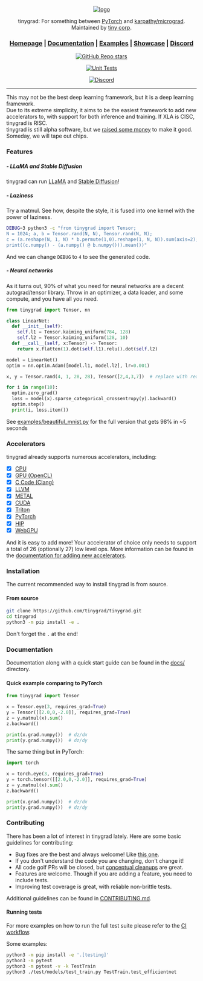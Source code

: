 <div align="center">

[![logo](https://raw.githubusercontent.com/tinygrad/tinygrad/master/docs/logo.png)](https://tinygrad.org)

tinygrad: For something between [PyTorch](https://github.com/pytorch/pytorch) and [karpathy/micrograd](https://github.com/karpathy/micrograd). Maintained by [tiny corp](https://tinygrad.org).

<h3>

[Homepage](https://github.com/tinygrad/tinygrad) | [Documentation](/docs) | [Examples](/examples) | [Showcase](/docs/showcase.md) | [Discord](https://discord.gg/ZjZadyC7PK)

</h3>

[![GitHub Repo stars](https://img.shields.io/github/stars/tinygrad/tinygrad)](https://github.com/tinygrad/tinygrad/stargazers) 

[![Unit Tests](https://github.com/tinygrad/tinygrad/actions/workflows/test.yml/badge.svg)](https://github.com/tinygrad/tinygrad/actions/workflows/test.yml)

[![Discord](https://img.shields.io/discord/1068976834382925865)](https://discord.gg/ZjZadyC7PK)

</div>

---
This may not be the best deep learning framework, but it is a deep learning framework.\
Due to its extreme simplicity, it aims to be the easiest framework to add new accelerators to, with support for both inference and training. If XLA is CISC, tinygrad is RISC.\
tinygrad is still alpha software, but we [raised some money](https://geohot.github.io/blog/jekyll/update/2023/05/24/the-tiny-corp-raised-5M.html) to make it good. Someday, we will tape out chips.

### Features
##### - LLaMA and Stable Diffusion

tinygrad can run [LLaMA](/docs/showcase.md#llama) and [Stable Diffusion](/docs/showcase.md#stable-diffusion)!

##### - Laziness
Try a matmul. See how, despite the style, it is fused into one kernel with the power of laziness.
```sh
DEBUG=3 python3 -c "from tinygrad import Tensor;
N = 1024; a, b = Tensor.rand(N, N), Tensor.rand(N, N);
c = (a.reshape(N, 1, N) * b.permute(1,0).reshape(1, N, N)).sum(axis=2);
print((c.numpy() - (a.numpy() @ b.numpy())).mean())"
```

And we can change `DEBUG` to `4` to see the generated code.

##### - Neural networks

As it turns out, 90% of what you need for neural networks are a decent autograd/tensor library.
Throw in an optimizer, a data loader, and some compute, and you have all you need.

```py
from tinygrad import Tensor, nn

class LinearNet:
  def __init__(self):
    self.l1 = Tensor.kaiming_uniform(784, 128)
    self.l2 = Tensor.kaiming_uniform(128, 10)
  def __call__(self, x:Tensor) -> Tensor:
    return x.flatten(1).dot(self.l1).relu().dot(self.l2)

model = LinearNet()
optim = nn.optim.Adam([model.l1, model.l2], lr=0.001)

x, y = Tensor.rand(4, 1, 28, 28), Tensor([2,4,3,7])  # replace with real mnist dataloader

for i in range(10):
  optim.zero_grad()
  loss = model(x).sparse_categorical_crossentropy(y).backward()
  optim.step()
  print(i, loss.item())
```

See [examples/beautiful_mnist.py](examples/beautiful_mnist.py) for the full version that gets 98% in ~5 seconds

### Accelerators
tinygrad already supports numerous accelerators, including:

- [x] [CPU](tinygrad/runtime/ops_cpu.py)
- [x] [GPU (OpenCL)](tinygrad/runtime/ops_gpu.py)
- [x] [C Code (Clang)](tinygrad/runtime/ops_clang.py)
- [x] [LLVM](tinygrad/runtime/ops_llvm.py)
- [x] [METAL](tinygrad/runtime/ops_metal.py)
- [x] [CUDA](tinygrad/runtime/ops_cuda.py)
- [x] [Triton](extra/triton/triton.py)
- [x] [PyTorch](tinygrad/runtime/ops_torch.py)
- [x] [HIP](tinygrad/runtime/ops_hip.py)
- [x] [WebGPU](tinygrad/runtime/ops_webgpu.py)

And it is easy to add more! Your accelerator of choice only needs to support a total of 26 (optionally 27) low level ops.
More information can be found in the [documentation for adding new accelerators](/docs/adding_new_accelerators.md).

### Installation

The current recommended way to install tinygrad is from source.

#### From source

```sh
git clone https://github.com/tinygrad/tinygrad.git
cd tinygrad
python3 -m pip install -e .
```
Don't forget the `.` at the end!

### Documentation

Documentation along with a quick start guide can be found in the [docs/](/docs) directory.

#### Quick example comparing to PyTorch

```py
from tinygrad import Tensor

x = Tensor.eye(3, requires_grad=True)
y = Tensor([[2.0,0,-2.0]], requires_grad=True)
z = y.matmul(x).sum()
z.backward()

print(x.grad.numpy())  # dz/dx
print(y.grad.numpy())  # dz/dy
```

The same thing but in PyTorch:
```py
import torch

x = torch.eye(3, requires_grad=True)
y = torch.tensor([[2.0,0,-2.0]], requires_grad=True)
z = y.matmul(x).sum()
z.backward()

print(x.grad.numpy())  # dz/dx
print(y.grad.numpy())  # dz/dy
```

### Contributing

There has been a lot of interest in tinygrad lately. Here are some basic guidelines for contributing:

- Bug fixes are the best and always welcome! Like [this one](https://github.com/tinygrad/tinygrad/pull/421/files).
- If you don't understand the code you are changing, don't change it!
- All code golf PRs will be closed, but [conceptual cleanups](https://github.com/tinygrad/tinygrad/pull/372/files) are great.
- Features are welcome. Though if you are adding a feature, you need to include tests.
- Improving test coverage is great, with reliable non-brittle tests.

Additional guidelines can be found in [CONTRIBUTING.md](/CONTRIBUTING.md).

#### Running tests

For more examples on how to run the full test suite please refer to the [CI workflow](.github/workflows/test.yml).

Some examples:
```sh
python3 -m pip install -e '.[testing]'
python3 -m pytest
python3 -m pytest -v -k TestTrain
python3 ./test/models/test_train.py TestTrain.test_efficientnet
```